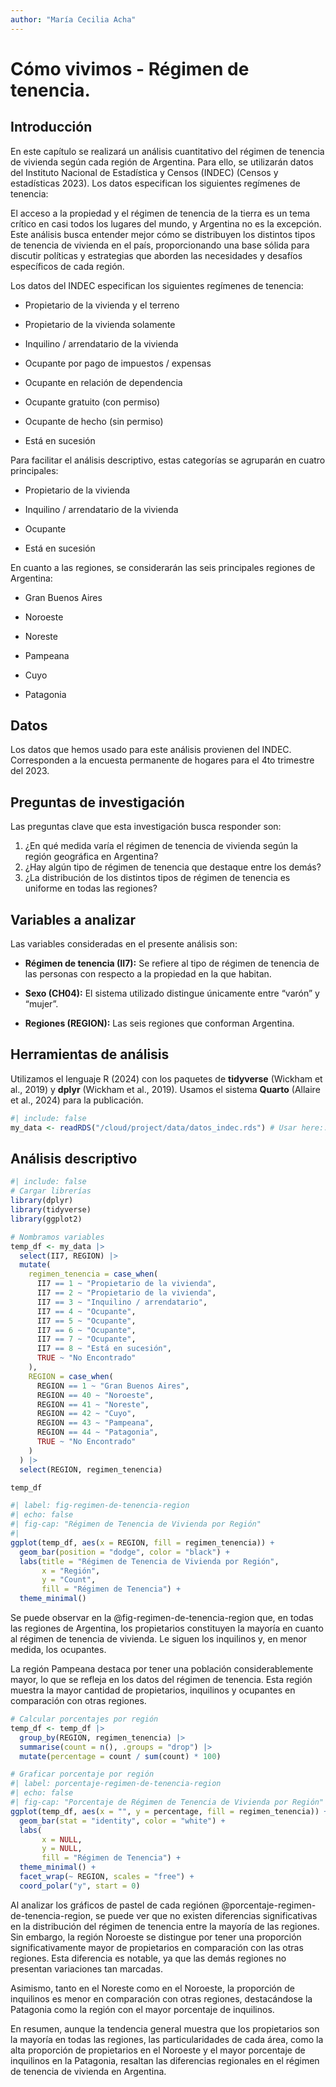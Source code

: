 ```yaml
---
author: "María Cecilia Acha"
---
```


# Cómo vivimos - Régimen de tenencia.

## Introducción

En este capítulo se realizará un análisis cuantitativo del régimen de tenencia de vivienda según cada región de Argentina. Para ello, se utilizarán datos del Instituto Nacional de Estadística y Censos (INDEC) (Censos y estadísticas 2023). Los datos especifican los siguientes regímenes de tenencia:

El acceso a la propiedad y el régimen de tenencia de la tierra es un tema crítico en casi todos los lugares del mundo, y Argentina no es la excepción. Este análisis busca entender mejor cómo se distribuyen los distintos tipos de tenencia de vivienda en el país, proporcionando una base sólida para discutir políticas y estrategias que aborden las necesidades y desafíos específicos de cada región.

Los datos del INDEC especifican los siguientes regímenes de tenencia:

-   Propietario de la vivienda y el terreno

-   Propietario de la vivienda solamente

-   Inquilino / arrendatario de la vivienda

-   Ocupante por pago de impuestos / expensas

-   Ocupante en relación de dependencia

-   Ocupante gratuito (con permiso)

-   Ocupante de hecho (sin permiso)

-   Está en sucesión

Para facilitar el análisis descriptivo, estas categorías se agruparán en cuatro principales:

-   Propietario de la vivienda

-   Inquilino / arrendatario de la vivienda

-   Ocupante

-   Está en sucesión

En cuanto a las regiones, se considerarán las seis principales regiones de Argentina:

-   Gran Buenos Aires

-   Noroeste

-   Noreste

-   Pampeana

-   Cuyo

-   Patagonia

## Datos

Los datos que hemos usado para este análisis provienen del INDEC. Corresponden a la encuesta permanente de hogares para el 4to trimestre del 2023.

## Preguntas de investigación

Las preguntas clave que esta investigación busca responder son:

1.  ¿En qué medida varía el régimen de tenencia de vivienda según la región geográfica en Argentina?
2.  ¿Hay algún tipo de régimen de tenencia que destaque entre los demás?
3.  ¿La distribución de los distintos tipos de régimen de tenencia es uniforme en todas las regiones?

## Variables a analizar

Las variables consideradas en el presente análisis son:

-   **Régimen de tenencia (II7):** Se refiere al tipo de régimen de tenencia de las personas con respecto a la propiedad en la que habitan.

-   **Sexo (CH04):** El sistema utilizado distingue únicamente entre "varón" y "mujer".

-   **Regiones (REGION):** Las seis regiones que conforman Argentina.

## Herramientas de análisis

Utilizamos el lenguaje R (2024) con los paquetes de **tidyverse** (Wickham et al., 2019) y **dplyr** (Wickham et al., 2019). Usamos el sistema **Quarto** (Allaire et al., 2024) para la publicación.

```r
#| include: false
my_data <- readRDS("/cloud/project/data/datos_indec.rds") # Usar here::here
```

## Análisis descriptivo

```r
#| include: false
# Cargar librerías
library(dplyr) 
library(tidyverse)
library(ggplot2)
```

```r
# Nombramos variables 
temp_df <- my_data |>
  select(II7, REGION) |>
  mutate(
    regimen_tenencia = case_when(
      II7 == 1 ~ "Propietario de la vivienda",
      II7 == 2 ~ "Propietario de la vivienda",
      II7 == 3 ~ "Inquilino / arrendatario",
      II7 == 4 ~ "Ocupante",
      II7 == 5 ~ "Ocupante",
      II7 == 6 ~ "Ocupante",
      II7 == 7 ~ "Ocupante",
      II7 == 8 ~ "Está en sucesión",
      TRUE ~ "No Encontrado"
    ),
    REGION = case_when(
      REGION == 1 ~ "Gran Buenos Aires",
      REGION == 40 ~ "Noroeste",
      REGION == 41 ~ "Noreste",
      REGION == 42 ~ "Cuyo",
      REGION == 43 ~ "Pampeana",
      REGION == 44 ~ "Patagonia",
      TRUE ~ "No Encontrado"
    )
  ) |>
  select(REGION, regimen_tenencia)

temp_df


```

```r
#| label: fig-regimen-de-tenencia-region
#| echo: false
#| fig-cap: "Régimen de Tenencia de Vivienda por Región"
#| 
ggplot(temp_df, aes(x = REGION, fill = regimen_tenencia)) +
  geom_bar(position = "dodge", color = "black") +
  labs(title = "Régimen de Tenencia de Vivienda por Región",
       x = "Región",
       y = "Count",
       fill = "Régimen de Tenencia") +
  theme_minimal()
```

Se puede observar en la @fig-regimen-de-tenencia-region que, en todas las regiones de Argentina, los propietarios constituyen la mayoría en cuanto al régimen de tenencia de vivienda. Le siguen los inquilinos y, en menor medida, los ocupantes.

La región Pampeana destaca por tener una población considerablemente mayor, lo que se refleja en los datos del régimen de tenencia. Esta región muestra la mayor cantidad de propietarios, inquilinos y ocupantes en comparación con otras regiones.

```r
# Calcular porcentajes por región
temp_df <- temp_df |>
  group_by(REGION, regimen_tenencia) |>
  summarise(count = n(), .groups = "drop") |>
  mutate(percentage = count / sum(count) * 100)

# Graficar porcentaje por región
#| label: porcentaje-regimen-de-tenencia-region
#| echo: false
#| fig-cap: "Porcentaje de Régimen de Tenencia de Vivienda por Región"
ggplot(temp_df, aes(x = "", y = percentage, fill = regimen_tenencia)) +
  geom_bar(stat = "identity", color = "white") +
  labs(
       x = NULL,
       y = NULL,
       fill = "Régimen de Tenencia") +
  theme_minimal() +
  facet_wrap(~ REGION, scales = "free") +
  coord_polar("y", start = 0)
```

Al analizar los gráficos de pastel de cada regiónen @porcentaje-regimen-de-tenencia-region, se puede ver que no existen diferencias significativas en la distribución del régimen de tenencia entre la mayoría de las regiones. Sin embargo, la región Noroeste se distingue por tener una proporción significativamente mayor de propietarios en comparación con las otras regiones. Esta diferencia es notable, ya que las demás regiones no presentan variaciones tan marcadas.

Asimismo, tanto en el Noreste como en el Noroeste, la proporción de inquilinos es menor en comparación con otras regiones, destacándose la Patagonia como la región con el mayor porcentaje de inquilinos.

En resumen, aunque la tendencia general muestra que los propietarios son la mayoría en todas las regiones, las particularidades de cada área, como la alta proporción de propietarios en el Noroeste y el mayor porcentaje de inquilinos en la Patagonia, resaltan las diferencias regionales en el régimen de tenencia de vivienda en Argentina.
